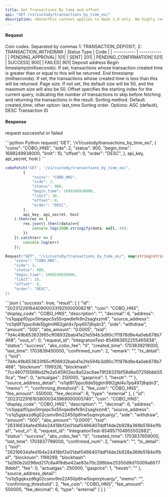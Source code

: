 ```yaml
---
title: Get Transactions By time and offset
api: "GET /v1/custody/transactions_by_time_ex/"
description: <Note>This content applies to WaaS 1.0 only. We highly recommend that you upgrade to <a href="/v2/guides/overview/introduction">WaaS 2.0</a>.</Note> This endpoint returns a list of transactions filtered by time range, transaction status, coins, transaction side (deposit/withdraw) and address. As the extension of ***[Get Transactions By Time](/v1/api-references/custody-wallet/transactions_by_time)***, this endpoint introduced a new 'offset' parameter used for performing pagination query of transactions. The response includes transaction details such as transaction hash, amount, and timestamp.
---
```


#### Request
<ParamField query="coins" type="String" >Coin codes. Separated by commas</ParamField>
<ParamField query="side" type="Int" >1: TRANSACTION_DEPOSIT; 2: TRANSACTION_WITHDRAW </ParamField>
<ParamField query="status" type="Int" >
  | Status Type | Code |
  | ----------- | ----------- |
  | PENDING_APPROVAL| 101|
  | SENT| 201|
  | PENDING_CONFIRMATION| 501|
  | SUCCESS| 900|
  | FAILED| 901|
</ParamField>
<ParamField query="address" type="String" >Deposit address</ParamField>
<ParamField query="begin_time" type="Long" >Begin timestamp(milliseconds). If set, transactions whose transaction created time is greater than or equal to this will be returned.</ParamField>
<ParamField query="end_time" type="Long" >End timestamp (milliseconds). If set, the transactions whose created time is less than this will be returned.</ParamField>
<ParamField query="limit" type="Integer" >Page size. If not set, the default size will be 50, and the maximum size will also be 50.</ParamField>
<ParamField query="offset" type="Integer" >Offset specifies the starting index for the current query, indicating the number of transactions to skip before fetching and returning the transactions in the result.</ParamField>
<ParamField query="order_by" type="String" >Sorting method. Default: created_time; other option: last_time</ParamField>
<ParamField query="order" type="String" >Sorting order. Options: ASC (default), DESC</ParamField>
<ParamField query="txid" type="String" >Transaction ID</ParamField>


#### Response
<ResponseField name="success" type="bool">request successful or failed</ResponseField>
<ResponseField name="result" type="object[]">
  <Expandable title="object">
        <Snippet file="full_custodian_transaction_snippet.mdx" />
  </Expandable>
</ResponseField>

<RequestExample>
```python Python
request(
  'GET',
  '/v1/custody/transactions_by_time_ex/',
  {
    "coins": "COBO_HNS",
    "side": 2,
    "status": 900,
    "begin_time": 1699249938000,
    "limit": 10,
    "offset": 0,
    "order": "DESC",
  },
  api_key, api_secret, host
)
```

```javascript JavaScript
coboFetch('GET', '/v1/custody/transactions_by_time_ex/',
        {
            "coins": "COBO_HNS",
            "side": 2,
            "status": 900,
            "begin_time": 1699249938000,
            "limit": 10,
            "offset": 0,
            "order": "DESC",
        },
        api_key, api_secret, host
    ).then(res => {
        res.json().then((data)=>{
            console.log(JSON.stringify(data, null, 4));
        })
    }).catch(err => {
        console.log(err)
    });
```

```go Go
Request("GET", "/v1/custody/transactions_by_time_ex/", map[string]string{
    "coins": "COBO_HNS",
    "side": 2,
    "status": 900,
    "begin_time": 1699249938000,
    "limit": 10,
    "offset": 0,
    "order": "DESC",
})
```
</RequestExample>


<ResponseExample>
```json
{
  "success": true,
  "result": [
    {
        "id": "20231229164409000331925000008218",
        "coin": "COBO_HNS",
        "display_code": "COBO_HNS",
        "description": "",
        "decimal": 6,
        "address": "rs1qsppf0ypx5lmjepc5s55rqwdlefk9n2saglxzm6",
        "source_address": "rs1qt8f7pjuc6de5ljgtm96l2gkl4x7pq497j8qdn3",
        "side": "withdraw",
        "amount": "500",
        "abs_amount": "0.0005",
        "txid": "7d4c49b653633f65cff08932bab41e2fe594b3d90c7f1978d9e4a0eb678b7468",
        "vout_n": 0,
        "request_id": "IntegrationTest-854963652255465838",
        "status": "success",
        "abs_cobo_fee": "0",
        "created_time": 1703839219000,
        "last_time": 1703839450000,
        "confirmed_num": 2,
        "remark": "",
        "tx_detail": {
            "txid": "7d4c49b653633f65cff08932bab41e2fe594b3d90c7f1978d9e4a0eb678b7468",
            "blocknum": 1199326,
            "blockhash": "7cc460715566bd2fe2a545902ec8a52ac6ae79f28331bf58d6e07256bbb550ca",
            "fee": 0,
            "actualgas": 250000,
            "gasprice": 1,
            "hexstr": ""
        },
        "source_address_detail": "rs1qt8f7pjuc6de5ljgtm96l2gkl4x7pq497j8qdn3",
        "memo": "",
        "confirming_threshold": 2,
        "fee_coin": "COBO_HNS",
        "fee_amount": 550000,
        "fee_decimal": 6,
        "type": "external"
    },
    {
        "id": "20231229161638000343969000005740",
        "coin": "COBO_HNS",
        "display_code": "COBO_HNS",
        "description": "",
        "decimal": 6,
        "address": "rs1qsppf0ypx5lmjepc5s55rqwdlefk9n2saglxzm6",
        "source_address": "rs1q5gqkxzd6g02csmv9m22450p6hw5sqmrptuanjy",
        "side": "withdraw",
        "amount": "500",
        "abs_amount": "0.0005",
        "txid": "26316634afed164e24418bf2e01daf0466407ddf14de2b928a369b5184e1fba1",
        "vout_n": 0,
        "request_id": "IntegrationTest-854957104955502882",
        "status": "success",
        "abs_cobo_fee": "0",
        "created_time": 1703837659000,
        "last_time": 1703837798000,
        "confirmed_num": 2,
        "remark": "",
        "tx_detail": {
            "txid": "26316634afed164e24418bf2e01daf0466407ddf14de2b928a369b5184e1fba1",
            "blocknum": 1199299,
            "blockhash": "1a280b2d298ed217c8a4f9dbe42ae93e70c286bbe25350d9d70009a66779deb1",
            "fee": 0,
            "actualgas": 250000,
            "gasprice": 1,
            "hexstr": ""
        },
        "source_address_detail": "rs1q5gqkxzd6g02csmv9m22450p6hw5sqmrptuanjy",
        "memo": "",
        "confirming_threshold": 2,
        "fee_coin": "COBO_HNS",
        "fee_amount": 550000,
        "fee_decimal": 6,
        "type": "external"
    }
  ]
}
```
</ResponseExample>